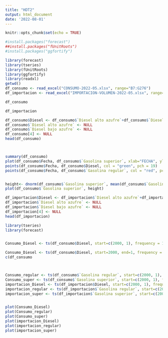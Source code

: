 ```yaml
---
title: "HDT2"
output: html_document
date: '2022-08-01'
---
```


```r
knitr::opts_chunk$set(echo = TRUE)
```

```r
#install.packages("forecast")
##install.packages("fUnitRoots")
#install.packages("ggfortify")

library(forecast)
library(tseries)
library(fUnitRoots)
library(ggfortify)
library(readxl)
getwd()
df_consumo <- read_excel("CONSUMO-2022-05.xlsx", range="B7:G276")
df_importacion <- read_excel("IMPORTACION-VOLUMEN-2022-05.xlsx", range="B7:G264")
```
```r
df_consumo
```

```r
df_importacion
```
```r
df_consumo$Diesel <- df_consumo$`Diesel alto azufre`+df_consumo$`Diesel bajo azufre`
df_consumo$`Diesel alto azufre` <- NULL
df_consumo$`Diesel bajo azufre` <- NULL
df_consumo[4] <- NULL
head(df_consumo)



summary(df_consumo)
plot(df_consumo$Fecha, df_consumo$`Gasolina superior`, xlab="FECHA", ylab="CONSUMO GASOLINA SUPERIOR", col= "blue")
points(df_consumo$Fecha, df_consumo$Diesel, col = "green", pch = 19)
points(df_consumo$Fecha, df_consumo$`Gasolina regular`, col = "red", pch = 19)


height<- dnorm(df_consumo$`Gasolina superior`, mean(df_consumo$`Gasolina superior`), sd(df_consumo$`Gasolina superior`))
plot(df_consumo$`Gasolina superior`, height)

```
```r
df_importacion$Diesel <- df_importacion$`Diesel alto azufre`+df_importacion$`Diesel bajo azufre`
df_importacion$`Diesel alto azufre` <- NULL
df_importacion$`Diesel bajo azufre` <- NULL
df_importacion[4] <- NULL
head(df_importacion)
```
```r
library(tseries)
library(forecast)


Consumo_Diesel <- ts(df_consumo$Diesel, start=c(2000, 1), frequency = 12)

Consumo_Diesel <- ts(df_consumo$Diesel, start=2000, end=1, frequency = 12)
c(df_consumo



Consumo_regular <- ts(df_consumo$`Gasolina regular`, start=c(2000, 1), frequency = 12)
Consumo_super <- ts(df_consumo$`Gasolina superior`, start=c(2000, 1), frequency = 12)
importacion_Diesel <- ts(df_importacion$Diesel, start=c(2000, 1), frequency = 12)
importacion_regular <- ts(df_importacion$`Gasolina regular`, start=c(2000, 1), frequency = 12)
importacion_super <- ts(df_importacion$`Gasolina superior`, start=c(2000, 1), frequency = 12)


plot(Consumo_Diesel)
plot(Consumo_regular)
plot(Consumo_super)
plot(importacion_Diesel)
plot(importacion_regular)
plot(importacion_super)
```

